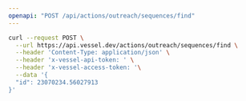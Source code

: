 ```yaml
---
openapi: "POST /api/actions/outreach/sequences/find"
---
```


<RequestExample>

```bash Request
curl --request POST \
  --url https://api.vessel.dev/actions/outreach/sequences/find \
  --header 'Content-Type: application/json' \
  --header 'x-vessel-api-token: ' \
  --header 'x-vessel-access-token: '\
  --data '{
  "id": 23070234.56027913
}'
```

</RequestExample>
